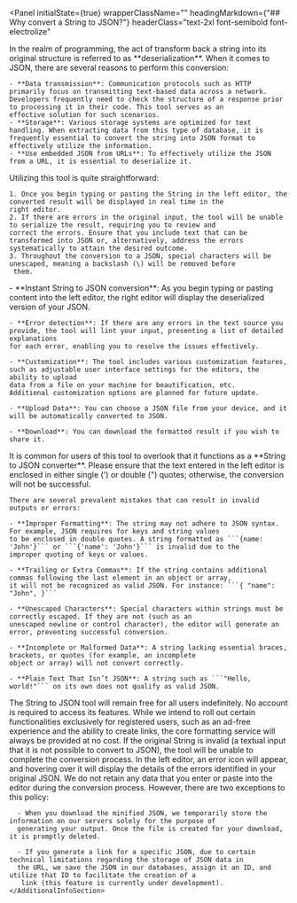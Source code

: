 
<Panel
  initialState={true}
  wrapperClassName=""
  headingMarkdown={"## Why convert a String to JSON?"}
  headerClass="text-2xl font-semibold font-electrolize"
>
  <AdditionalInfoSection className="">
    In the realm of programming, the act of transform back a string into its original structure is referred to as **deserialization**. 
    When it comes to JSON, there are several reasons to perform this conversion:

    - **Data transmission**: Communication protocols such as HTTP primarily focus on transmitting text-based data across a network.
    Developers frequently need to check the structure of a response prior to processing it in their code. This tool serves as an 
    effective solution for such scenarios.
    - **Storage**: Various storage systems are optimized for text handling. When extracting data from this type of database, it is
    frequently essential to convert the string into JSON format to effectively utilize the information.
    - **Use embedded JSON from URLs**: To effectively utilize the JSON from a URL, it is essential to deserialize it.
  </AdditionalInfoSection>
</Panel>
<Panel
  initialState={true}
  wrapperClassName=""
  headingMarkdown={"## How does it work?"}
  headerClass="text-2xl font-semibold font-electrolize"
>
  <AdditionalInfoSection className="">
    Utilizing this tool is quite straightforward:

    1. Once you begin typing or pasting the String in the left editor, the converted result will be displayed in real time in the 
    right editor.
    2. If there are errors in the original input, the tool will be unable to serialize the result, requiring you to review and 
    correct the errors. Ensure that you include text that can be transformed into JSON or, alternatively, address the errors 
    systematically to attain the desired outcome.
    3. Throughout the conversion to a JSON, special characters will be unescaped, meaning a backslash (\) will be removed before
     them.

  </AdditionalInfoSection>
</Panel>
<Panel
  initialState={true}
  wrapperClassName=""
  headingMarkdown={"## What features does this tool offer?"}
  headerClass="text-2xl font-semibold font-electrolize"
>
  <AdditionalInfoSection className="">
    - **Instant String to JSON conversion**: As you begin typing or pasting content into
    the left editor, the right editor will display the deserialized version of your JSON.

    - **Error detection**: If there are any errors in the text source you
    provide, the tool will lint your input, presenting a list of detailed explanations
    for each error, enabling you to resolve the issues effectively.

    - **Customization**: The tool includes various customization features,
    such as adjustable user interface settings for the editors, the ability to upload
    data from a file on your machine for beautification, etc.
    Additional customization options are planned for future update.

    - **Upload Data**: You can choose a JSON file from your device, and it
    will be automatically converted to JSON.

    - **Download**: You can download the formatted result if you wish to share it.

  </AdditionalInfoSection>
</Panel>
<Panel
  initialState={true}
  wrapperClassName=""
  headingMarkdown={"## Common Errors"}
  headerClass="text-2xl font-semibold font-electrolize"
>
  <AdditionalInfoSection className="">
    It is common for users of this tool to overlook that it functions as a **String to JSON converter**. Please ensure that the text 
    entered in the left editor is enclosed in either single (') or double (") quotes; otherwise, the conversion will not be 
    successful.

    There are several prevalent mistakes that can result in invalid outputs or errors:

    - **Improper Formatting**: The string may not adhere to JSON syntax. For example, JSON requires for keys and string values
    to be enclosed in double quotes. A string formatted as ```{name: 'John'}``` or ```{'name': 'John'}``` is invalid due to the 
    improper quoting of keys or values.

    - **Trailing or Extra Commas**: If the string contains additional commas following the last element in an object or array, 
    it will not be recognized as valid JSON. For instance: ```{ "name": "John", }```

    - **Unescaped Characters**: Special characters within strings must be correctly escaped. If they are not (such as an 
    unescaped newline or control character), the editor will generate an error, preventing successful conversion.

    - **Incomplete or Malformed Data**: A string lacking essential braces, brackets, or quotes (for example, an incomplete 
    object or array) will not convert correctly.

    - **Plain Text That Isn’t JSON**: A string such as ```"Hello, world!"``` on its own does not qualify as valid JSON.
  </AdditionalInfoSection>
</Panel>
<FaqSection>
  <Panel
    initialState={false}
    wrapperClassName=""
    headingMarkdown={"### Is this tool available for free? "}
    headerClass="text-xl font-semibold font-electrolize"
  >
    <AdditionalInfoSection className="">
      The String to JSON tool will remain free for all users indefinitely. No account is required to access its features. 
      While we intend to roll out certain functionalities exclusively for registered users, such as an ad-free experience 
      and the ability to create links, the core formatting service will always be provided at no cost.
    </AdditionalInfoSection>

  </Panel>
  <Panel
    initialState={false}
    wrapperClassName=""
    headingMarkdown={"### What happens if my input is invalid ?"}
    headerClass="text-xl font-semibold font-electrolize"
  >
    <AdditionalInfoSection className="">
      If the original String is invalid (a textual input that it is not possible to convert to JSON), the tool will be unable to 
      complete the conversion process. In the left editor, an error icon will appear, and hovering over it will display the 
      details of the errors identified in your original JSON.
    </AdditionalInfoSection>

  </Panel>
    <Panel
    initialState={false}
    wrapperClassName=""
    headingMarkdown={"### Will my data be stored somewhere when I convert it?"}
    headerClass="text-xl font-semibold font-electrolize"
  >
    <AdditionalInfoSection className="">
      We do not retain any data that you enter or paste into the editor during the conversion process. However, there are 
      two exceptions to this policy:

      - When you download the minified JSON, we temporarily store the information on our servers solely for the purpose of 
      generating your output. Once the file is created for your download, it is promptly deleted.

      - If you generate a link for a specific JSON, due to certain technical limitations regarding the storage of JSON data in 
      the URL, we save the JSON in our databases, assign it an ID, and utilize that ID to facilitate the creation of a
       link (this feature is currently under development).
    </AdditionalInfoSection>

  </Panel>
</FaqSection>
